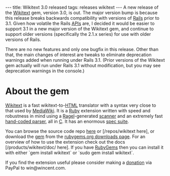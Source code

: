 ---
title: Wikitext 3.0 released
tags: releases wikitext
---
A new release of the [[Wikitext]] gem, version 3.0, is out. The major version bump is because this release breaks backwards compatibility with versions of [[Rails]] prior to 3.1. Given how volatile the Rails [[APIs]] are, I decided it would be easier to support 3.1 in a new major version of the Wikitext gem, and continue to support older versions (specifically the 2.1.x series) for use with older versions of Rails.

There are no new features and only one bugfix in this release. Other than that, the main changes of interest are tweaks to eliminate deprecation warnings added when running under Rails 3.1. (Prior versions of the Wikitext gem actually will run under Rails 3.1 without modification, but you may see deprecation warnings in the console.)

= About the gem =

[[Wikitext]] is a fast wikitext-to-[[HTML]] translator with a syntax very close to that used by [[MediaWiki]]. It is a [[Ruby]] extension written with speed and robustness in mind using a [[Ragel]]-generated [http://git.wincent.com/wikitext.git/blob/HEAD:/ext/wikitext_ragel.rl scanner] and an extremely fast [http://git.wincent.com/wikitext.git/blob/HEAD:/ext/parser.c hand-coded parser], all in [[C]]. It has an enormous [http://git.wincent.com/wikitext.git/tree/HEAD:/spec spec suite].

You can browse the source code repo [http://git.wincent.com/wikitext.git here] or [/repos/wikitext here], or download the [[gem]] from the [http://rubygems.org/gems/wikitext rubygems.org downloads page]. For an overview of how to use the extension check out the docs [/products/wikitext/doc/ here]. If you have [[RubyGems]] then you can install it with either `gem install wikitext` or `sudo gem install wikitext`.

If you find the extension useful please consider making a [https://www.paypal.com/cgi-bin/webscr?cmd=_xclick&business=win@wincent.com&item_name=Wikitext+donation&no_note=1&currency_code=EUR&lc=GB donation] via PayPal to win@wincent.com.

